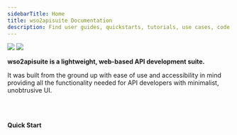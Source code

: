 ```yaml
---
sidebarTitle: Home
title: wso2apisuite Documentation
description: Find user guides, quickstarts, tutorials, use cases, code samples, and more.
---
```



<img className="block dark:hidden" src="/images/hero-light.png" />
<img className="hidden dark:block" src="/images/hero-dark.png" />

**wso2apisuite is a lightweight, web-based API development suite.**

It was built from the ground up with ease of use and accessibility in mind providing all the functionality needed for API developers with minimalist, unobtrusive UI.

<PrimaryButton label="Get started" href="/documentation/getting-started/introduction" />

<br />
<br />

**Quick Start**

<CardGroup>
  <HeroCard
    title="wso2apisuite Cloud"
    description="Everything you need to get started with wso2apisuite, hosted by us."
    href="http://172.16.111.83:3333"
  />
  <HeroCard
    title="wso2apisuite Self-Host"
    description="Deploy your own instance of wso2apisuite on your own infrastructure."
    href="/documentation/self-host/getting-started"
  />
</CardGroup>

